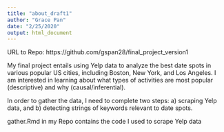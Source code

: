 ```yaml
---
title: "about_draft1"
author: "Grace Pan"
date: "2/25/2020"
output: html_document
---
```

URL to Repo: https://github.com/gspan28/final_project_version1

 My final project entails using Yelp data to analyze the best date spots in various popular US cities, including Boston, New York, and Los Angeles. I am interested in learning about what types of activities are most popular (descriptive) and why (causal/inferential). 
 
 In order to gather the data, I need to complete two steps: a) scraping Yelp data, and b) detecting strings of keywords relevant to date spots. 
 
 gather.Rmd in my Repo contains the code I used to scrape Yelp data